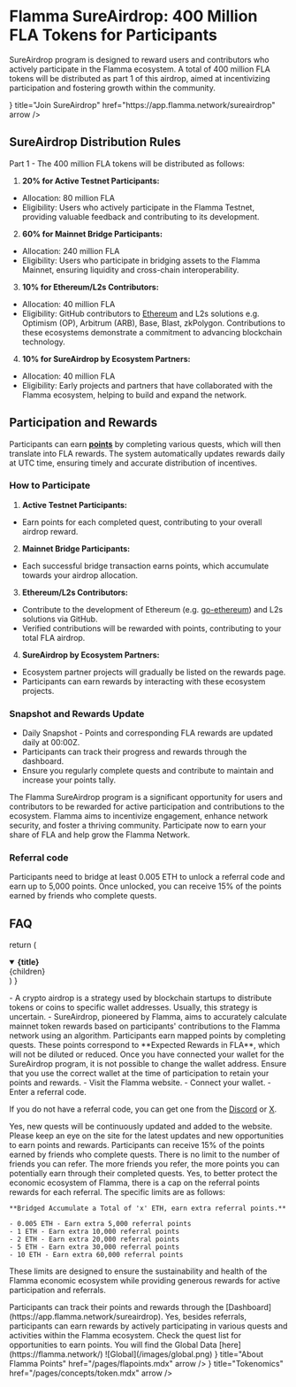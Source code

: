 
# Flamma SureAirdrop: 400 Million FLA Tokens for Participants

<Cobe maxWidth='450px'/>

SureAirdrop program is designed to reward users and contributors who actively participate in the Flamma ecosystem. A total of 400 million FLA tokens will be distributed as part 1 of this airdrop, aimed at incentivizing participation and fostering growth within the community.

<Cards>
  <Card
    icon={<StarsIcon />}
    title="Join SureAirdrop"
    href="https://app.flamma.network/sureairdrop"
    arrow
  />
</Cards>

## SureAirdrop Distribution Rules

Part 1 - The 400 million FLA tokens will be distributed as follows:

1. **20% for Active Testnet Participants:**
- Allocation: 80 million FLA
- Eligibility: Users who actively participate in the Flamma Testnet, providing valuable feedback and contributing to its development.

2. **60% for Mainnet Bridge Participants:**
- Allocation: 240 million FLA
- Eligibility: Users who participate in bridging assets to the Flamma Mainnet, ensuring liquidity and cross-chain interoperability.

3. **10% for Ethereum/L2s Contributors:**
- Allocation: 40 million FLA
- Eligibility: GitHub contributors to [Ethereum](https://github.com/ethereum/go-ethereum) and L2s solutions e.g. Optimism (OP), Arbitrum (ARB), Base, Blast, zkPolygon. Contributions to these ecosystems demonstrate a commitment to advancing blockchain technology.

4. **10% for SureAirdrop by Ecosystem Partners:**
- Allocation: 40 million FLA
- Eligibility: Early projects and partners that have collaborated with the Flamma ecosystem, helping to build and expand the network.

## Participation and Rewards

Participants can earn **[points](/flapoints.mdx)** by completing various quests, which will then translate into FLA rewards. The system automatically updates rewards daily at UTC time, ensuring timely and accurate distribution of incentives.

### How to Participate

1. **Active Testnet Participants:**
- Earn points for each completed quest, contributing to your overall airdrop reward.

2. **Mainnet Bridge Participants:**
- Each successful bridge transaction earns points, which accumulate towards your airdrop allocation.

3. **Ethereum/L2s Contributors:**
- Contribute to the development of Ethereum (e.g. [go-ethereum](https://github.com/ethereum/go-ethereum)) and L2s solutions via GitHub.
- Verified contributions will be rewarded with points, contributing to your total FLA airdrop.

4. **SureAirdrop by Ecosystem Partners:**
- Ecosystem partner projects will gradually be listed on the rewards page.
- Participants can earn rewards by interacting with these ecosystem projects.

### Snapshot and Rewards Update
- Daily Snapshot - Points and corresponding FLA rewards are updated daily at 00:00Z.
- Participants can track their progress and rewards through the dashboard.
- Ensure you regularly complete quests and contribute to maintain and increase your points tally.

The Flamma SureAirdrop program is a significant opportunity for users and contributors to be rewarded for active participation and contributions to the ecosystem. Flamma aims to incentivize engagement, enhance network security, and foster a thriving community. Participate now to earn your share of FLA and help grow the Flamma Network.

### Referral code

Participants need to bridge at least 0.005 ETH to unlock a referral code and earn up to 5,000 points. Once unlocked, you can receive 15% of the points earned by friends who complete quests.

## FAQ

  return (
    <details
      open
      className="last-of-type:mb-0 rounded-lg bg-neutral-100 dark:bg-neutral-800 p-2 mt-4"
    >
      <summary>
        <strong className="text-lg">{title}</strong>
      </summary>
      <div className="nx-p-2">{children}</div>
    </details>
  )
}

<FAQBox title="What is the difference between Airdrop and SureAirdrop?">
  - A crypto airdrop is a strategy used by blockchain startups to distribute tokens or coins to specific wallet addresses. Usually, this strategy is uncertain.
  - SureAirdrop, pioneered by Flamma, aims to accurately calculate mainnet token rewards based on participants' contributions to the Flamma network using an algorithm. Participants earn mapped points by completing quests. These points correspond to **Expected Rewards in FLA**, which will not be diluted or reduced.

</FAQBox>

<FAQBox title=" If I change my wallet address, will my points still be there?">
  Once you have connected your wallet for the SureAirdrop program, it is not possible to change the wallet address. Ensure that you use the correct wallet at the time of participation to retain your points and rewards.

</FAQBox>

<FAQBox title="How can I participate?">
  - Visit the Flamma website.
  - Connect your wallet.
  - Enter a referral code.

If you do not have a referral code, you can get one from the [Discord](https://discord.gg/CUtsSjn9AA) or [X](https://x.com/flamma_network).

</FAQBox>

<FAQBox title="Will new quests be updated or added?">
  Yes, new quests will be continuously updated and added to the website. Please keep an eye on the site for the latest updates and new opportunities to earn points and rewards.

</FAQBox>

<FAQBox title="What is the benefit of using a referral code?">
  Participants can receive 15% of the points earned by friends who complete quests.
</FAQBox>

<FAQBox title="Is there a limit to how many friends I can refer?">
  There is no limit to the number of friends you can refer. The more friends you refer, the more points you can potentially earn through their completed quests.
</FAQBox>

<FAQBox title="Is there a limit on referral points rewards?">
  Yes, to better protect the economic ecosystem of Flamma, there is a cap on the referral points rewards for each referral. The specific limits are as follows:

    **Bridged Accumulate a Total of 'x' ETH, earn extra referral points.**

    - 0.005 ETH - Earn extra 5,000 referral points
    - 1 ETH - Earn extra 10,000 referral points
    - 2 ETH - Earn extra 20,000 referral points
    - 5 ETH - Earn extra 30,000 referral points
    - 10 ETH - Earn extra 60,000 referral points
  
  These limits are designed to ensure the sustainability and health of the Flamma economic ecosystem while providing generous rewards for active participation and referrals.
</FAQBox>

<FAQBox title="How can I track my points and rewards?">
  Participants can track their points and rewards through the [Dashboard](https://app.flamma.network/sureairdrop).

</FAQBox>

<FAQBox title="Can I earn rewards in other ways besides referrals?">
  Yes, besides referrals, participants can earn rewards by actively participating in various quests and activities within the Flamma ecosystem. Check the quest list for opportunities to earn points.

</FAQBox>

<FAQBox title="How do I know the distribution of global rewards?">
  You will find the Global Data [here](https://flamma.network/)
  ![Global](/images/global.png)


</FAQBox>

<Cards>
  <Card
    icon={<Flower2Icon />}
    title="About Flamma Points"
    href="/pages/flapoints.mdx"
    arrow
  />
    <Card
    icon={<CoinsIcon />}
    title="Tokenomics"
    href="/pages/concepts/token.mdx"
    arrow
  />
</Cards>
